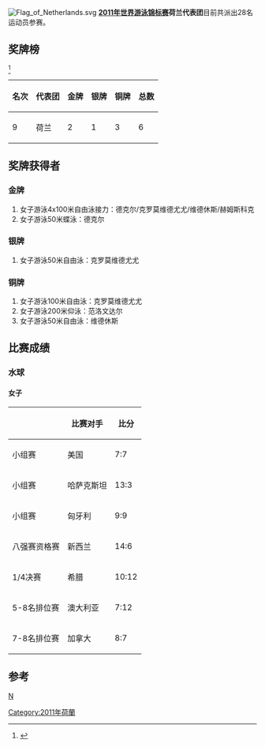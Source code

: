 [[Image:Flag_of_Netherlands.svg|thumb]]
'''[[2011年世界游泳锦标赛|2011年世界游泳锦标赛]]荷兰代表团'''目前共派出28名运动员参赛。

==奖牌榜==
<ref>{{cite web |url=http://www.shanghai-fina2011.com/medal/index.html |title=存档副本 |accessdate=2011-07-26 |deadurl=yes |archiveurl=https://web.archive.org/web/20110720093114/http://www.shanghai-fina2011.com/medal/index.html |archivedate=2011-07-20 }}</ref>
{| class="wikitable"
|-
! 名次 !! 代表团 !! 金牌 !! 银牌 !! 铜牌 !! 总数
|-
| 9 || 荷兰 || 2 || 1 || 3 || 6
|}

==奖牌获得者==
===金牌===
#女子游泳4x100米自由泳接力：德克尔/克罗莫维德尤尤/维德休斯/赫姆斯科克
#女子游泳50米蝶泳：德克尔
===银牌===
#女子游泳50米自由泳：克罗莫维德尤尤
===铜牌===
#女子游泳100米自由泳：克罗莫维德尤尤
#女子游泳200米仰泳：范洛文达尔
#女子游泳50米自由泳：维德休斯
==比赛成绩==
===水球===
====女子====
{| class="wikitable"
|-
!  !! 比赛对手 !! 比分
|-
| 小组赛 || 美国  || 7:7
|-
| 小组赛 || 哈萨克斯坦 ||  13:3
|-
| 小组赛 || 匈牙利  || 9:9 
|-
|八强赛资格赛|| 新西兰 || 14:6
|-
|1/4决赛|| 希腊 || 10:12
|-
|5-8名排位赛||澳大利亚||7:12
|-
|7-8名排位赛||加拿大||8:7
|}

==参考==
<references/>
[[分类:2011年世界游泳锦标赛代表团|N]]
[[Category:2011年荷蘭|Category:2011年荷蘭]]
{{2011年世界游泳锦标赛代表团}}